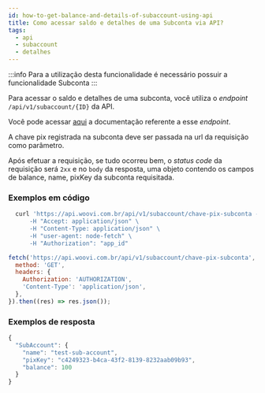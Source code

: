 ```yaml
---
id: how-to-get-balance-and-details-of-subaccount-using-api
title: Como acessar saldo e detalhes de uma Subconta via API?
tags:
  - api
  - subaccount
  - detalhes
---
```



:::info
Para a utilização desta funcionalidade é necessário possuir a funcionalidade Subconta
:::

Para acessar o saldo e detalhes de uma subconta, você utiliza o _endpoint_ `/api/v1/subaccount/{ID}` da API.

Você pode acessar [aqui]([https://developers.woovi.com.br/api#tag/sub-account-(request-access)/paths/~1api~1v1~1subaccount~1%7Bid%7D/get](https://developers.woovi.com.br/api#tag/sub-account-(request-access)/paths/~1api~1v1~1subaccount~1%7Bid%7D/get))
a documentação referente a esse _endpoint_.

A chave pix registrada na subconta deve ser passada na url da requisição como parâmetro.

Após efetuar a requisição, se tudo ocorreu bem, o _status code_ da requisição será `2xx` e no `body` da resposta, uma objeto contendo os campos de balance, name, pixKey da subconta requisitada.

### Exemplos em código

<Tabs>
  <TabItem value="shell-curl" label="Shell + cURL" default>

```sh
  curl 'https://api.woovi.com.br/api/v1/subaccount/chave-pix-subconta -X GET \
      -H "Accept: application/json" \
      -H "Content-Type: application/json" \
      -H "user-agent: node-fetch" \
      -H "Authorization": "app_id"
```

  </TabItem>
  <TabItem value="javascript" label="JavaScript + Fetch" default>

```js
fetch('https://api.woovi.com.br/api/v1/subaccount/chave-pix-subconta', {
  method: 'GET',
  headers: {
    Authorization: 'AUTHORIZATION',
    'Content-Type': 'application/json',
  },
}).then((res) => res.json());
```

  </TabItem>
</Tabs>

### Exemplos de resposta

```jsx
{
  "SubAccount": {
    "name": "test-sub-account",
    "pixKey": "c4249323-b4ca-43f2-8139-8232aab09b93",
    "balance": 100
  }
}
```
